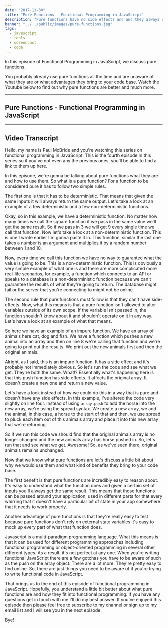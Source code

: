 ```yaml
---
date: "2017-11-30"
title: "Pure Functions – Functional Programming in JavaScript"
description: "Pure functions have no side effects and and they always return the same results given the same arguements. Let's find out how they work."
banner: "../../public/images/pure-functions.jpg"
tags:
  - javascript
  - tools
  - screencast
  - code
---
```


In this episode of Functional Programming in JavaScript, we discuss pure functions.

You probably already use pure functions all the time and are unaware of what they are or what advantages they bring to your code base. Watch the Youtube below to find out why pure functions are better and much more.

---

## Pure Functions - Functional Programming in JavaScript

<Youtube
  code="Jh_Uzqzz_wM"
  title="## Pure Functions - Functional Programming in JavaScript"
/>

---

## Video Transcript

Hello, my name is Paul McBride and you're watching this series on functional programming in JavaScript. This is the fourth episode in this series so if you've not even any the previous ones, you'll be able to find a link to them up here.

In this episode, we're gonna be talking about pure functions what they are and how to use them. So what is a pure function? For a function to be considered pure it has to follow two simple rules.

The first one is that it has to be deterministic. That means that given the same inputs it will always return the same output. Let's take a look at an example of a few deterministic and a few non-deterministic functions.

Okay, so in this example, we have a deterministic function. No matter how many times we call the square function if we pass in the same value we'll get the same result. So if we pass in 3 we will get 9 every single time we call that function. Now let's take a look at a non-deterministic function. This is one I wrote earlier I'm gonna paste it in. This function, similar the last one takes a number is an argument and multiplies it by a random number between 1 and 10.

Now, every time we call this function we have no way to guarantee what the value is going to be. This is a non-deterministic function. This is obviously a very simple example of what one is and there are more complicated more real-life scenarios, for example, a function which connects to an API or speaks to a database is a non-deterministic function because we can't guarantee the results of what they're going to return. The database might fail or the server that you're connecting to might not be online.

The second rule that pure functions must follow is that they can't have side-effects. Now, what this means is that a pure function isn't allowed to alter variables outside of its own scope. If the variable isn't passed in, the function shouldn't know about it and shouldn't operate on it in any way. Let's have a look at an example of what that means.

So here we have an example of an impure function. We have an array of animals here cat, dog and fish. We have a function which pushes a new animal into an array and then on line 8 we're calling that function and we're going to print out the results. We print out the new animals first and then the original animals.

Alright, as I said, this is an impure function. It has a side effect and it's probably not immediately obvious. So let's run the code and see what we get. They're both the same. What!? Essentially what's happening here is that this push function has side effects. It affects the original array. It doesn't create a new one and return a new value.

Let's have a look instead of how we could do this in a way that is pure and doesn't have any side effects. In this example, I've altered the code very slightly on line four. Instead of using `array.push` to add the horse into the new array, we're using the spread syntax. We create a new array, we add the animal, in this case, a horse to the start of that and then, we use spread to pluck each item out of this animals array and place it into this new array that we're returning.

So if we run this code we should find that the original animals array is no longer changed and the new animals array has horse pushed in. So, let's run that and see what we get. Awesome! So, as we've seen there, original animals remains unchanged.

Now that we know what pure functions are let's discuss a little bit about why we would use them and what kind of benefits they bring to your code base.

The first benefit is that pure functions are incredibly easy to reason about. It's easy to understand what the function does and given a certain set of inputs you'll always get the same result. This means that those functions can be passed around your application, used in different parts for that every whirring that it doesn't have a particular bit of state in your app somewhere that it needs to work properly.

Another advantage of pure functions is that they're really easy to test because pure functions don't rely on external state variables it's easy to mock up every part of what that function does.

Javascript is a multi-paradigm programming language. What this means is that it can be used for different programming approaches including functional programming or object-oriented programming in several other different types. As a result, it's not perfect at any one. When you're writing functional JavaScript there are a few gotchas you have to be aware of such as the push on the array object. There are a lot more. They're pretty easy to find online. So, there are just things you need to be aware of if you're trying to write functional code in JavaScript.

That brings us to the end of this episode of functional programming in JavaScript. Hopefully, you understand a little bit better about what pure functions are and how they fit into functional programming. If you have any questions get in touch with me I'll do my best answer. If you've enjoyed this episode then please feel free to subscribe to my channel or sign up to my email list and I will see you in the next episode.

Bye!
